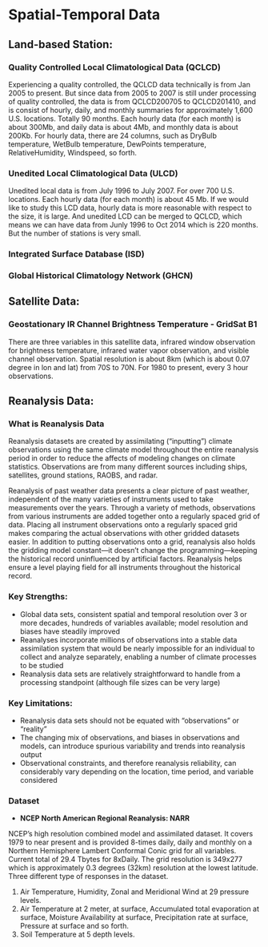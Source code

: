 # Spatial-Temporal Data #

## Land-based Station: ##

### Quality Controlled Local Climatological Data (QCLCD) ###

Experiencing a quality controlled, the QCLCD data technically is from Jan 2005 to present. But 
since data from 2005 to 2007 is still under processing of quality controlled, the data is from
QCLCD200705 to QCLCD201410, and is consist of hourly, daily, and monthly summaries for 
approximately 1,600 U.S. locations. Totally 90 months. Each hourly data (for each month) is about
300Mb, and daily data is about 4Mb, and monthly data is about 200Kb. For hourly data, there are 
24 columns, such as DryBulb temperature, WetBulb temperature, DewPoints temperature, RelativeHumidity, 
Windspeed, so forth.

### Unedited Local Climatological Data (ULCD) ###

Unedited local data is from July 1996 to July 2007. For over 700 U.S. locations. Each hourly data
(for each month) is about 45 Mb. If we would like to study this LCD data, hourly data is more
reasonable with respect to the size, it is large. And unedited LCD can be merged to QCLCD, which
means we can have data from Junly 1996 to Oct 2014 which is 220 months. But the number of stations
is very small.

### Integrated Surface Database (ISD) ###

### Global Historical Climatology Network (GHCN) ###


## Satellite Data: ##

### Geostationary IR Channel Brightness Temperature - GridSat B1 ###
 
There are three variables in this satellite data, infrared window observation for brightness temperature, 
infrared water vapor observation, and visible channel observation. Spatial resolution is about 8km 
(which is about 0.07 degree in lon and lat) from 70S to 70N. For 1980 to present, every 3 hour observations.

## Reanalysis Data: ##

### What is Reanalysis Data ###
Reanalysis datasets are created by assimilating ("inputting") climate observations using the same 
climate model throughout the entire reanalysis period in order to reduce the affects of modeling 
changes on climate statistics. Observations are from many different sources including ships, 
satellites, ground stations, RAOBS, and radar.

Reanalysis of past weather data presents a clear picture of past weather, independent of the many 
varieties of instruments used to take measurements over the years. Through a variety of methods, 
observations from various instruments are added together onto a regularly spaced grid of data. 
Placing all instrument observations onto a regularly spaced grid makes comparing the actual 
observations with other gridded datasets easier. In addition to putting observations onto a grid, 
reanalysis also holds the gridding model constant—it doesn't change the programming—keeping the 
historical record uninfluenced by artificial factors. Reanalysis helps ensure a level playing field 
for all instruments throughout the historical record.

### Key Strengths: ###
*  Global data sets, consistent spatial and temporal resolution over 3 or more decades, hundreds of 
variables available; model resolution and biases have steadily improved
*  Reanalyses incorporate millions of observations into a stable data assimilation system that would 
be nearly impossible for an individual to collect and analyze separately, enabling a number of 
climate processes to be studied
*  Reanalysis data sets are relatively straightforward to handle from a processing standpoint 
(although file sizes can be very large)

### Key Limitations: ###

*  Reanalysis data sets should not be equated with "observations" or "reality"
*  The changing mix of observations, and biases in observations and models, can introduce spurious 
variability and trends into reanalysis output
*  Observational constraints, and therefore reanalysis reliability, can considerably vary depending 
on the location, time period, and variable considered

### Dataset ###

*  **NCEP North American Regional Reanalysis: NARR**

NCEP's high resolution combined model and assimilated dataset. It covers 1979 to near present and is
provided 8-times daily, daily and monthly on a Northern Hemisphere Lambert Conformal Conic grid for 
all variables. Current total of 29.4 Tbytes for 8xDaily. The grid resolution is 349x277 which is 
approximately 0.3 degrees (32km) resolution at the lowest latitude. Three different type of responses
in the dataset. 

1. Air Temperature, Humidity, Zonal and Meridional Wind at 29 pressure levels.
2. Air Temperature at 2 meter, at surface, Accumulated total evaporation at surface, Moisture 
Availability at surface, Precipitation rate at surface, Pressure at surface and so forth.
3. Soil Temperature at 5 depth levels.


